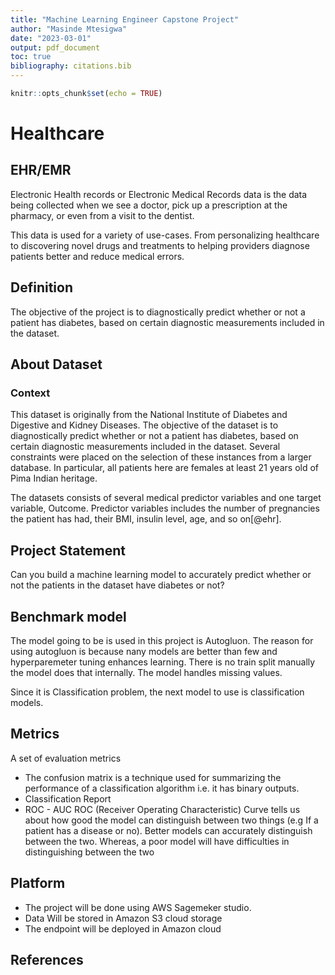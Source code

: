 ```yaml
---
title: "Machine Learning Engineer Capstone Project"
author: "Masinde Mtesigwa"
date: "2023-03-01"
output: pdf_document
toc: true
bibliography: citations.bib
---
```


\newpage


```r
knitr::opts_chunk$set(echo = TRUE)
```

# Healthcare

## EHR/EMR
Electronic Health records or Electronic Medical Records
data is the data being collected when we see a doctor, pick up a prescription at the pharmacy, or even from a visit to the dentist. 

This data is used for a variety of use-cases. From personalizing healthcare to discovering novel drugs and treatments to helping providers diagnose patients better and reduce medical errors.

## Definition
The objective of the  project is to diagnostically predict whether or not a patient has diabetes, based on certain diagnostic measurements included in the dataset.

## About Dataset


### Context
This dataset is originally from the National Institute of Diabetes and Digestive and Kidney Diseases. The objective of the dataset is to diagnostically predict whether or not a patient has diabetes, based on certain diagnostic measurements included in the dataset. Several constraints were placed on the selection of these instances from a larger database. In particular, all patients here are females at least 21 years old of Pima Indian heritage.

The datasets consists of several medical predictor variables and one target variable, Outcome. Predictor variables includes the number of pregnancies the patient has had, their BMI, insulin level, age, and so on[@ehr].


## Project Statement
Can you build a machine learning model to accurately predict whether or not the patients in the dataset have diabetes or not?


## Benchmark model
The model going to be is used in this project is Autogluon. The reason for using autogluon is  because nany models are better than few and hyperparemeter tuning enhances learning. There is no train split manually the model does that internally. The model handles missing values.

Since it is  Classification problem, the next model to use is classification models.


## Metrics
A set of evaluation metrics

 - The confusion matrix is a technique used for summarizing the performance     of a classification algorithm i.e. it has binary outputs.
 - Classification Report
 -  ROC - AUC
    ROC (Receiver Operating Characteristic) Curve tells us about how good the model can distinguish between two things (e.g If a patient has a disease or no). Better models can accurately distinguish between the two. Whereas, a poor model will have difficulties in distinguishing between the two
    
## Platform
- The project will be done using AWS Sagemeker studio.
- Data Will be stored in Amazon S3 cloud storage
- The endpoint will be deployed in Amazon cloud 

## References